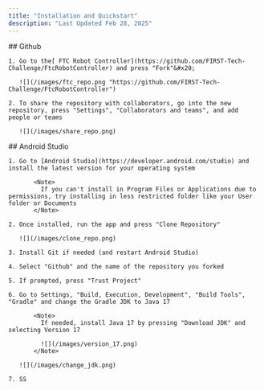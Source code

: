 ```yaml
---
title: "Installation and Quickstart"
description: "Last Updated Feb 28, 2025"
---
```


<Tabs>
  <Tab title="Github">
    ## Github

    1. Go to the[ FTC Robot Controller](https://github.com/FIRST-Tech-Challenge/FtcRobotController) and press "Fork"&#x20;

       ![](/images/ftc_repo.png "https://github.com/FIRST-Tech-Challenge/FtcRobotController")

    2. To share the repository with collaborators, go into the new repository, press "Settings", "Collaborators and teams", and add people or teams

       ![](/images/share_repo.png)
  </Tab>

  <Tab title="Android Studio">
    ## Android Studio

    1. Go to [Android Studio](https://developer.android.com/studio) and install the latest version for your operating system

           <Note>
             If you can't install in Program Files or Applications due to permissions, try installing in less restricted folder like your User folder or Documents
           </Note>

    2. Once installed, run the app and press "Clone Repository"

       ![](/images/clone_repo.png)

    3. Install Git if needed (and restart Android Studio)

    4. Select "Github" and the name of the repository you forked

    5. If prompted, press "Trust Project"

    6. Go to Settings, "Build, Execution, Development", "Build Tools", "Gradle" and change the Gradle JDK to Java 17

           <Note>
             If needed, install Java 17 by pressing "Download JDK" and selecting Version 17

             ![](/images/version_17.png)
           </Note>

       ![](/images/change_jdk.png)

    7. SS
  </Tab>
</Tabs>